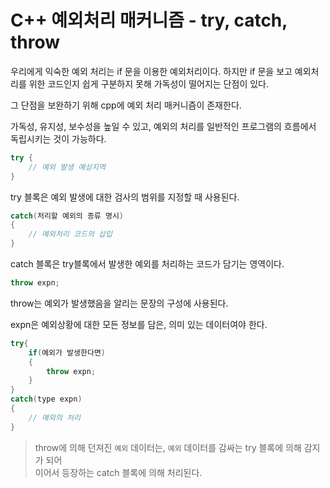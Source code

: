 # C++ 예외처리 매커니즘 - try, catch, throw

우리에게 익숙한 예외 처리는 if 문을 이용한 예외처리이다. 하지만 if 문을 보고 예외처리를 위한 코드인지 쉽게 구분하지 못해 가독성이 떨어지는 단점이 있다.

그 단점을 보완하기 위해 cpp에 예외 처리 매커니즘이 존재한다.

가독성, 유지성, 보수성을 높일 수 있고,
예외의 처리를 일반적인 프로그램의 흐름에서 독립시키는 것이 가능하다.

```cpp
try {
    // 예외 발생 예상지역
}
```
try 블록은 예외 발생에 대한 검사의 범위를 지정할 때 사용된다.

```cpp
catch(처리할 예외의 종류 명시)
{
    // 예외처리 코드의 삽입
}
```
catch 블록은 try블록에서 발생한 예외를 처리하는 코드가 담기는 영역이다.
```cpp
throw expn;
```
throw는 예외가 발생했음을 알리는 문장의 구성에 사용된다.

expn은 예외상황에 대한 모든 정보를 담은, 의미 있는 데이터여야 한다.

```cpp
try{
    if(예외가 발생한다면)
    {
        throw expn;
    }
}
catch(type expn)
{
    // 예외의 처리
}
```
> throw에 의해 던져진 `예외` 데이터는, `예외` 데이터를 감싸는 try 블록에 의해 감지가 되어  
이어서 등장하는 catch 블록에 의해 처리된다.